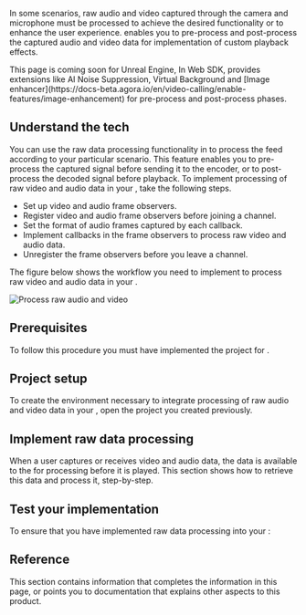 


In some scenarios, raw audio and video captured through the camera and microphone must be processed to achieve the desired functionality or to enhance the user experience. <Vpd k="SDK" /> enables you to pre-process and post-process the captured audio and video data for implementation of custom playback effects.

<PlatformWrapper platform="unreal">
  This page is coming soon for Unreal Engine,
</PlatformWrapper>
<PlatformWrapper platform="web">
In Web SDK, <Vg k="COMPANY"/> provides extensions like <Link
  to="/video-calling/enable-features/ai-noise-suppression">AI Noise Suppression</Link>, <Link
  to="/video-calling/enable-features/virtual-background">Virtual Background</Link> and [Image enhancer](https://docs-beta.agora.io/en/video-calling/enable-features/image-enhancement) for
  pre-process and post-process phases.
</PlatformWrapper>
<PlatformWrapper notAllowed="web, unreal">

## Understand the tech

You can use the raw data processing functionality in <Vg k="VSDK" /> to process the feed according to your particular scenario. This feature enables you to pre-process the captured signal before sending it to the encoder, or to post-process the decoded signal before playback. To implement processing of raw video and audio data in your <Vpl k="CLIENT" />, take the following steps.

- Set up video and audio frame observers.
- Register video and audio frame observers before joining a channel.
- Set the format of audio frames captured by each callback.
- Implement callbacks in the frame observers to process raw video and audio data. 
- Unregister the frame observers before you leave a channel.

The figure below shows the workflow you need to implement to process raw video and audio data in your <Vpl k="CLIENT" />.

![Process raw audio and video](/images/video-sdk/process-raw-video-audio.png)

## Prerequisites

To follow this procedure you must have implemented the [<Vg k="GET_STARTED"/>](../get-started/get-started-sdk) project for <Vpd k="NAME"/>.

## Project setup

To create the environment necessary to integrate processing of raw audio and video data in your <Vpl k="CLIENT" />, open the [<Vg k="GET_STARTED"/>](../get-started/get-started-sdk) <Vpd k="NAME"/> project you created previously.

## Implement raw data processing

When a user captures or receives video and audio data, the data is available to the <Vpl k="CLIENT" /> for processing before it is played. This section shows how to retrieve this data and process it, step-by-step.

<ProjectImplement/>

## Test your implementation

To ensure that you have implemented raw data processing into your <Vpl k="CLIENT" />:

<ProjectTest/>


## Reference

This section contains information that completes the information in this page, or points you to documentation that explains other aspects to this product.

<Reference/>
</PlatformWrapper>